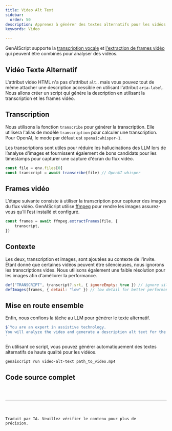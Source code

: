 ```yaml
---
title: Video Alt Text
sidebar:
  order: 50
description: Apprenez à générer des textes alternatifs pour les vidéos
keywords: Video

---
```



GenAIScript supporte la [transcription vocale](../../reference/scripts/transcription/)
et [l'extraction de frames vidéo](../../reference/scripts/videos/) qui peuvent être combinés pour analyser des vidéos.

## Vidéo Texte Alternatif

L'attribut vidéo HTML n'a pas d'attribut `alt`.. mais vous pouvez tout de même attacher une description accessible en utilisant l'attribut `aria-label`.
Nous allons créer un script qui génère la description en utilisant la transcription et les frames vidéo.

## Transcription

Nous utilisons la fonction `transcribe` pour générer la transcription. Elle utilisera l'alias de modèle `transcription` pour calculer une transcription.
Pour OpenAI, le mode par défaut est `openai:whisper-1`.

Les transcriptions sont utiles pour réduire les hallucinations des LLM lors de l’analyse d’images et fournissent également
de bons candidats pour les timestamps pour capturer une capture d'écran du flux vidéo.

```js
const file = env.files[0]
const transcript = await transcribe(file) // OpenAI whisper
```

## Frames vidéo

L’étape suivante consiste à utiliser la transcription pour capturer des images du flux vidéo. GenAIScript utilise [ffmpeg](https://ffmpeg.org/) pour rendre les images
assurez-vous qu’il l’est installé et configuré.

```js
const frames = await ffmpeg.extractFrames(file, {
    transcript,
})
```

## Contexte

Les deux, transcription et images, sont ajoutées au contexte de l'invite. Étant donné que certaines vidéos peuvent être silencieuses, nous ignorons les transcriptions vides.
Nous utilisons également une faible résolution pour les images afin d'améliorer la performance.

```js
def("TRANSCRIPT", transcript?.srt, { ignoreEmpty: true }) // ignore silent videos
defImages(frames, { detail: "low" }) // low detail for better performance
```

## Mise en route ensemble

Enfin, nous confions la tâche au LLM pour générer le texte alternatif.

```js
$`You are an expert in assistive technology.
You will analyze the video and generate a description alt text for the video.
`
```

En utilisant ce script, vous pouvez générer automatiquement des textes alternatifs de haute qualité pour les vidéos.

```sh
genaiscript run video-alt-text path_to_video.mp4
```

## Code source complet

<Code code={src} wrap={true} lang="js" title="video-alt-text.genai.mjs" />

<hr />

Traduit par IA. Veuillez vérifier le contenu pour plus de précision.
